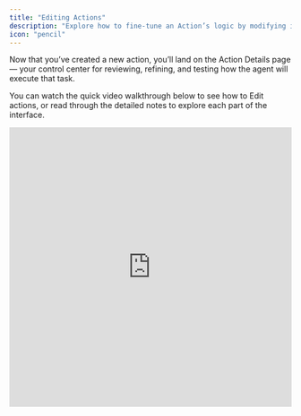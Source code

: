 ```yaml
---
title: "Editing Actions"
description: "Explore how to fine-tune an Action’s logic by modifying its instruction steps in the Action Details Page"
icon: "pencil"
---
```


Now that you’ve created a new action, you’ll land on the Action Details page — your control center for reviewing, refining, and testing how the agent will execute that task.

You can watch the quick video walkthrough below to see how to Edit actions, or read through the detailed notes to explore each part of the interface.

<iframe src="https://asset.adopt.ai/web/videos/editing-action-video.mp4" width="100%" height="500" frameborder="0" allow="fullscreen" allowfullscreen />

## Editing Steps in an Action

![Edit-Action-1](https://asset.adopt.ai/web/docs/editin-action-1.png)


Every Action is made up of a set of instruction steps—these define the logic your agent will follow when the Action is triggered.

You can **edit**, **delete**, or **add new steps** to any Action. This gives you full control over how the agent behaves.

### Select Step Type

When editing a step, the first thing you’ll select is the **Step Type**. Adopt supports six core step types:

![Edit-Action-1](https://asset.adopt.ai/web/docs/editing-action-2.png)

1. **User Input** – Asks the user for specific information (e.g., “What timeframe do you want to check?”).
2. **API Call** – Calls an external API using configured inputs.
3. **Filter** – Filters a dataset or response (e.g., show only active users).
4. **Output** – Displays a message or result back to the user.
5. **Condition** – Adds branching logic (e.g., if-else based on user input or API response).
6. **Loop** – Repeats a block of steps for each item in a list.

### Add Step Description

After selecting the Step Type, you’ll add a **natural language description** of what the step should do. This helps our AI generate the corresponding JSON logic that powers the agent's execution under the hood.

### Manually Configure Step JSON

You can also **manually edit the JSON** if you need to fine-tune anything.

<Info>
  The step’s JSON logic is auto-generated based on the Step Type and description you provide — no manual editing required.\
  But if you want more control, you can open the JSON editor and fine-tune it directly.
</Info>

![Edit-Action-1](https://asset.adopt.ai/web/docs/editing-action-3.png)

Once you’re happy with the step, click **Apply** to save your changes and update the Action.

Next, you can learn more about how to [Test Actions](/essentials/testing-actions) once created right from within the Agent Builder Platform.
